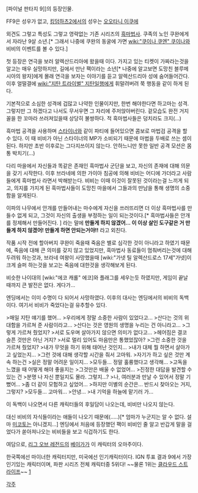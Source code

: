 [파이널 판타지 9]]의 등장인물.

FF9은 성우가 없고, [[킹덤하츠2]]에서의 성우는 [[오오타니 이쿠에]]

외견도 그렇고 특성도 그렇고 영략없는 기존 시리즈의 [[흑마법사]]. 쿠족의 노인 쿠완에게서 자라난 9살 소년.[* 그래서 나중에 쿠완의 동굴에 가면 [[wiki:"쿠이나 쿠엔" 쿠이나]]와 비비의 이벤트를 볼 수 있다.]

첫 등장은 연극을 보러 알렉산드리아에 왔을때 이다. 가지고 있는 티켓이 가짜라는것을 알고는 매우 실망하지만, 길에서 만난 팩이라는 소년[* 나중에 알고보면 도망친 블루메시아의 왕자]에게 몰래 연극을 보자는 이야기를 듣고 알렉산드리아 성에 숨어들어간다. 이후 얼떨결에 [[wiki:"지탄 트라이벌" 지탄]]일행에게 휘말려버려 쭉 행동을 같이 하게 된다. 

기본적으로 소심한 성격에 겁많고 나약한 인물이지만, 한번 해야한다면 하고마는 성격. 그렇지만 그 하겠다고 나서도 무서우면 그 자리에 주저앉아버린다. 겉모습도 완전 거지꼴을 한 꼬마라 쓰러져있을때 상당히 불쌍하다. 적 흑마법사들은 덩치라도 크지(...)

흑마법 공격을 사용하며 [[스타이너]]와 같이 파티에 들어있으면 콤보로 마법검 공격을 할 수 있다. 이 때 비비가 아닌 스타이너의 MP가 소비되기 때문에 마법을 두배로 쓰는 셈이 된다. 하지만 초반 이후로는 그다지쓰이지 않는다. 안하느니만 못한 일반 공격 모션은 몸통 박치기(...)

다리 마을에서 자신들과 똑같은 존재인 흑마법사 군단을 보고, 자신의 존재에 대해 의문을 갖기 시작한다. 이후 브라네에 의한 가이아 침공에 의해 비비는 어디에 가더라고 사람들에게 흑마법사 라면서 박해받는다. 비비는 이때 이것이 잘못된 것이라는걸 느끼게 되고, 의지를 가지게 된 흑마법사들이 도망친 마을에서 그들과의 만남을 통해 생명의 소중함을 알게된다.

이파의 나무에서 안개를 만들어내는 마수에게 자신을 쓰러뜨리면 더 이상 흑마법사를 만들수 없게 되고, 그것이 자신의 출생을 부정하는 일이 되는것이다.[* 흑마법사들은 안개를 정제해서 만들어진다. ] 라는 말에 '''만들게 하지 않겠어... 이 이상 살인 도구같은 거 만들게 하지 않겠어! 만들게 하면 안되는거야!!''' 라고 외친다.

작품 시작 전에 할아버지 쿠완이 죽을때 죽음은 별로 심각한 것이 아니라고 하였기 때문에, 죽음에 대해 큰 의미를 갖지 않고 있었지만, 흑마법사 동료들이 멈춰버리는것에 대해 두려워 하는것과, 브라네 여왕이 사망했을때 [wiki:"가넷 틸 알렉산드로스 17세"가넷]이 크게 슬퍼 하는것을 보고는 죽음에 대한것을 생각해보게 된다.

비슷한 나이대의 [wiki:"에코 캐롤" 에코]와 플래그를 세우는듯 하였지만, 게임이 끝날때까지 큰 발전은 없다. 게다가...















엔딩에서는 이미 수명이 다 되어서 사망하였다. 이후의 대사는 엔딩에서의 비비의 독백이다. 여기서 비비가 죽었다는걸 유추할수 있다.


>매일 지탄 얘기를 했어...
>우리에게 정말 소중한 사람이 있었다고...
>산다는 것의 위대함을 가르쳐 준 사람이라고...
>산다는 것은 영원의 생명을 누리는 건 아니라고...
>그렇게 가르쳐 줬었지?
>서로 도우며 살아가지 않으면 의미가 없다고... 
>헤어짐은 결코 슬픈 것만은 아닌 거지?
>서로 멀리 있어도 마음만은 통했었잖아?
>그런 소중한 것을 가르쳐 줬었지?  
>내가 무엇을 하기 위해 태어난 것인지...
>내가 대체 뭘 하면서 살아가고 싶었는지...
>그런 것에 대해 생각할 시간을 줘서 고마워.
>자기가 하고 싶은 것만 계속 하는건
>실은 정말 어려운 일이지...
>모두들... 정말 훌륭했다고 생각해... 
>고독을 느꼈을 때 어떻게 해야 좋을지는
>그것만은 배울 수 없었어...
>진정한 대답을 발견할 수 있는 건
>분명 나 자신 뿐일지도 몰라. 그렇지...?  
>나, 여러분과 만날 수 있어서 정말 기뻤어...
>좀 더 같이 모험하고 싶었어...
>하지만 이별의 순간은... 반드시 찾아오는 거지, 그렇지? 
>모두들... 고마워...
>안녕...
>내 기억을 하늘에 맡기러 가... 


이 독백이 나오면서 다른 캐릭터들의 후일담이 나오는데, 비비만 나오지 않는다.

대신 비비의 자식들이라는 애들이 나오기 때문에(.....)[* 엄마가 누군지는 알 수 없다. 설마 [[미코토]]는 아니겠지...] 엔딩에서 처음에 등장했던 팩이 비비인 줄 알고 반갑게 말을 걸었다가 쏟아져나오는 비비들을 보고 식겁하기도 한다. 

여담으로, [[리그 오브 레전드]]의 [[베이가]]가 이 캐릭터의 오마주이다.

한국쪽에선 마이너한 캐릭터지만, 미국에선 인기캐릭터이다. IGN 투표 결과 9에서 가장 인기있는 캐릭터이며, 파판 시리즈 전체 캐릭터중 5위다! ~~물론 1위는 [[클라우드 스트라이프]]~~
[http://bbs2.ruliweb.daum.net/gaia/do/ruliweb/default/news/519/read?articleId=1371294&objCate1=&bbsId=G003&searchKey=subjectNcontent&itemGroupId=32&itemId=&sortKey=depth&searchValue=%ED%8C%8C%EC%9D%B4%EB%84%90&platformId=&pageIndex=1]

[[각주]]
